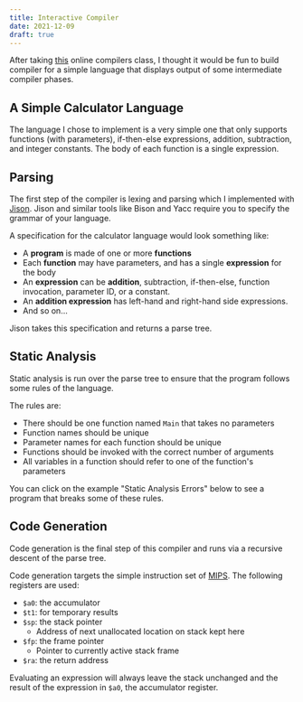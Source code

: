 ```yaml
---
title: Interactive Compiler
date: 2021-12-09
draft: true
---
```


After taking [this](https://www.edx.org/course/compilers) online compilers class, I thought it would be
fun to build compiler for a simple language that displays output of some intermediate compiler phases.

## A Simple Calculator Language

The language I chose to implement is a very simple one that only supports functions (with parameters), if-then-else expressions,
addition, subtraction, and integer constants. The body of each function is a single expression.

## Parsing

The first step of the compiler is lexing and parsing which I implemented with [Jison](https://gerhobbelt.github.io/jison/docs/).
Jison and similar tools like Bison and Yacc require you to specify the grammar of your language.

A specification for the calculator language would look something like:
- A **program** is made of one or more **functions**
- Each **function** may have parameters, and has a single **expression** for the body
- An **expression** can be **addition**, subtraction, if-then-else, function invocation, parameter ID, or a constant.
- An **addition expression** has left-hand and right-hand side expressions.
- And so on...

Jison takes this specification and returns a parse tree.

## Static Analysis

Static analysis is run over the parse tree to ensure that the program follows some rules of the language.

The rules are:
- There should be one function named `Main` that takes no parameters
- Function names should be unique
- Parameter names for each function should be unique
- Functions should be invoked with the correct number of arguments
- All variables in a function should refer to one of the function's parameters

You can click on the example "Static Analysis Errors" below to see a program that breaks some of these rules.

## Code Generation

Code generation is the final step of this compiler and runs via a recursive descent of the parse tree.

Code generation targets the simple instruction set of [MIPS](https://en.wikipedia.org/wiki/MIPS_architecture).
The following registers are used:
- `$a0`: the accumulator
- `$t1`: for temporary results
- `$sp`: the stack pointer
  - Address of next unallocated location on stack kept here
- `$fp`: the frame pointer
  - Pointer to currently active stack frame
- `$ra`: the return address

Evaluating an expression will always leave the stack unchanged and the result of the expression in
`$a0`, the accumulator register.


<RootUIContainer />
